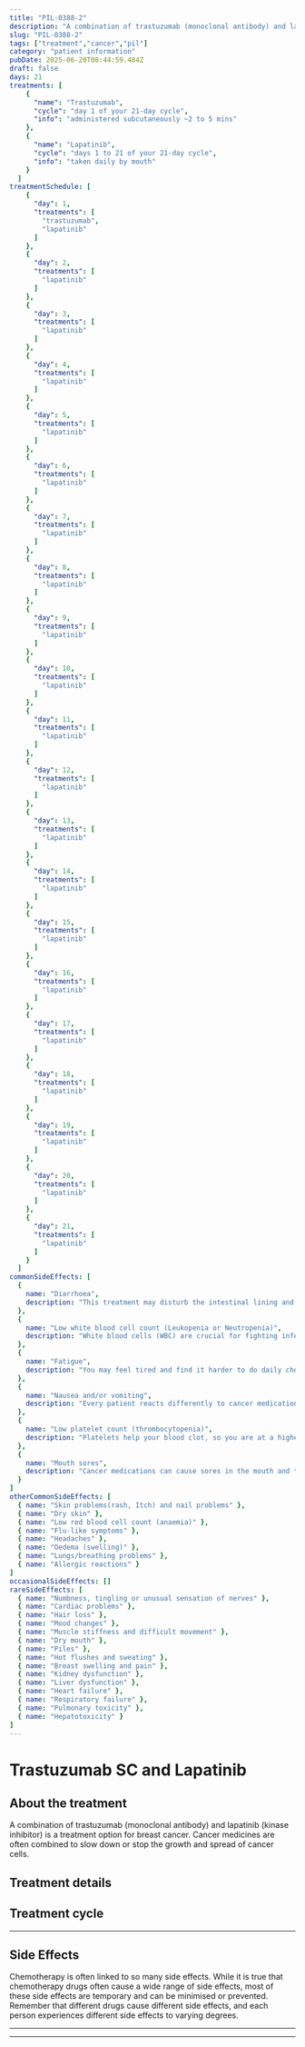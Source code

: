 ```yaml
---
title: "PIL-0388-2"
description: "A combination of trastuzumab (monoclonal antibody) and lapatinib (kinase inhibitor) is a treatment option for breast cancer. Cancer medicines are often combined to slow down or stop the growth and spread of cancer cells."
slug: "PIL-0388-2"
tags: ["treatment","cancer","pil"]
category: "patient information"
pubDate: 2025-06-20T08:44:59.484Z
draft: false
days: 21
treatments: [
    {
      "name": "Trastuzumab",
      "cycle": "day 1 of your 21-day cycle",
      "info": "administered subcutaneously ~2 to 5 mins"
    },
    {
      "name": "Lapatinib",
      "cycle": "days 1 to 21 of your 21-day cycle",
      "info": "taken daily by mouth"
    }
  ]
treatmentSchedule: [
    {
      "day": 1,
      "treatments": [
        "trastuzumab",
        "lapatinib"
      ]
    },
    {
      "day": 2,
      "treatments": [
        "lapatinib"
      ]
    },
    {
      "day": 3,
      "treatments": [
        "lapatinib"
      ]
    },
    {
      "day": 4,
      "treatments": [
        "lapatinib"
      ]
    },
    {
      "day": 5,
      "treatments": [
        "lapatinib"
      ]
    },
    {
      "day": 6,
      "treatments": [
        "lapatinib"
      ]
    },
    {
      "day": 7,
      "treatments": [
        "lapatinib"
      ]
    },
    {
      "day": 8,
      "treatments": [
        "lapatinib"
      ]
    },
    {
      "day": 9,
      "treatments": [
        "lapatinib"
      ]
    },
    {
      "day": 10,
      "treatments": [
        "lapatinib"
      ]
    },
    {
      "day": 11,
      "treatments": [
        "lapatinib"
      ]
    },
    {
      "day": 12,
      "treatments": [
        "lapatinib"
      ]
    },
    {
      "day": 13,
      "treatments": [
        "lapatinib"
      ]
    },
    {
      "day": 14,
      "treatments": [
        "lapatinib"
      ]
    },
    {
      "day": 15,
      "treatments": [
        "lapatinib"
      ]
    },
    {
      "day": 16,
      "treatments": [
        "lapatinib"
      ]
    },
    {
      "day": 17,
      "treatments": [
        "lapatinib"
      ]
    },
    {
      "day": 18,
      "treatments": [
        "lapatinib"
      ]
    },
    {
      "day": 19,
      "treatments": [
        "lapatinib"
      ]
    },
    {
      "day": 20,
      "treatments": [
        "lapatinib"
      ]
    },
    {
      "day": 21,
      "treatments": [
        "lapatinib"
      ]
    }
  ]
commonSideEffects: [
  {
    name: "Diarrhoea",
    description: "This treatment may disturb the intestinal lining and cause loose, watery, and more frequent stools than usual. Certain medications have a higher chance of causing diarrhoea."
  },
  {
    name: "Low white blood cell count (Leukopenia or Neutropenia)",
    description: "White blood cells (WBC) are crucial for fighting infection. While receiving treatment, your WBC count can drop, putting you at a higher risk of disease."
  },
  {
    name: "Fatigue",
    description: "You may feel tired and find it harder to do daily chores/activities that you usually do or want to do. It may be physical, emotional and mental exhaustion."
  },
  {
    name: "Nausea and/or vomiting",
    description: "Every patient reacts differently to cancer medication. Many people feel nauseous, and some also experience vomiting. Nausea and vomiting can be managed or reduced with medication."
  },
  {
    name: "Low platelet count (thrombocytopenia)",
    description: "Platelets help your blood clot, so you are at a higher risk of bleeding when your platelet count decreases. Let your oncology care team know if you have any excess bruising or bleeding, including nose bleeds, sore gums or blood in your urine or stool."
  },
  {
    name: "Mouth sores",
    description: "Cancer medications can cause sores in the mouth and throat. These sores are painful and may become infected."
  }
]
otherCommonSideEffects: [
  { name: "Skin problems(rash, Itch) and nail problems" },
  { name: "Dry skin" },
  { name: "Low red blood cell count (anaemia)" },
  { name: "Flu-like symptoms" },
  { name: "Headaches" },
  { name: "Oedema (swelling)" },
  { name: "Lungs/breathing problems" },
  { name: "Allergic reactions" }
]
occasionalSideEffects: []
rareSideEffects: [
  { name: "Numbness, tingling or unusual sensation of nerves" },
  { name: "Cardiac problems" },
  { name: "Hair loss" },
  { name: "Mood changes" },
  { name: "Muscle stiffness and difficult movement" },
  { name: "Dry mouth" },
  { name: "Piles" },
  { name: "Hot flushes and sweating" },
  { name: "Breast swelling and pain" },
  { name: "Kidney dysfunction" },
  { name: "Liver dysfunction" },
  { name: "Heart failure" },
  { name: "Respiratory failure" },
  { name: "Pulmonary toxicity" },
  { name: "Hepatotoxicity" }
]
---
```


# Trastuzumab SC and Lapatinib

## About the treatment

A combination of trastuzumab (monoclonal antibody) and lapatinib (kinase inhibitor) is a treatment option for breast cancer. Cancer medicines are often combined to slow down or stop the growth and spread of cancer cells.

## Treatment details

<LegendGrid treatments={treatments} />

## Treatment cycle

<TreatmentCycleGrid treatmentSchedule={treatmentSchedule} />

<hr class="py-0 border-t-[0.5px] border-gray-500" />

## Side Effects

Chemotherapy is often linked to so many side effects. While it is true that chemotherapy drugs often cause a wide range of side effects, most of these side effects are temporary and can be minimised or prevented. Remember that different drugs cause different side effects, and each person experiences different side effects to varying degrees.

<CommonSideEffects commonSideEffects={commonSideEffects} />
<OtherCommonSideEffects otherCommonSideEffects={otherCommonSideEffects} />
<OccasionalSideEffects occasionalSideEffects={occasionalSideEffects} />
<RareSideEffects rareSideEffects={rareSideEffects} />

<hr class="py-0 border-t-[0.5px] border-gray-500" />

<SafeHandlingAccordion />
<GeneralPrecautionsAccordion />
<LifestyleSafetyAccordion />

<hr class="py-0 border-t-[0.5px] border-gray-500" />

<HealthcareTeamContact />
